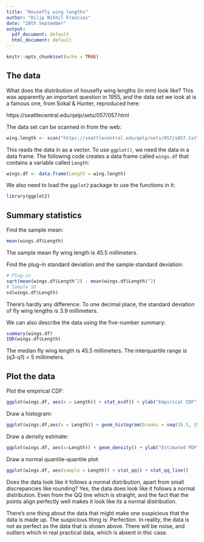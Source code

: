 ---
title: "Housefly wing lengths"
author: "Dilip Nikhil Francies"
date: "28th September"
output:
  pdf_document: default
  html_document: default
---

```{r setup, include=FALSE}
knitr::opts_chunk$set(echo = TRUE)
```

## The data

What does the distribution of housefly wing lengths (in mm) look like? This was apparently an important question in 1955, and the data set we look at is a famous one, from Sokal & Hunter, reproduced here:

https://seattlecentral.edu/qelp/sets/057/057.html

The data set can be scanned in from the web:

```{r}
wing.length <- scan("https://seattlecentral.edu/qelp/sets/057/s057.txt")
```

This reads the data in as a vector. To use `ggplot()`, we need the data in a data frame. The following code creates a data frame called `wings.df` that contains a variable called `Length`:

```{r}
wings.df <- data.frame(Length = wing.length)
```

We also need to load the `ggplot2` package to use the functions in it:

```{r}
library(ggplot2)
```



## Summary statistics

Find the sample mean:

```{r}
mean(wings.df$Length)
```

The sample mean fly wing length is 45.5 millimeters.

Find the plug-in standard deviation and the sample standard deviation:

```{r}
# Plug-in
sqrt(mean(wings.df$Length^2) - mean(wings.df$Length)^2)
# Sample SD
sd(wings.df$Length)
```

There's hardly any difference. To one decimal place, the standard deviation of fly wing lengths is 3.9 millimeters.

We can also describe the data using the five-number summary:

```{r}
summary(wings.df)
IQR(wings.df$Length)
```

The median fly wing length is 45.5 millimeters. The interquartile range is (q3-q1) = 5 millimeters.



## Plot the data

Plot the empirical CDF:

```{r}
ggplot(wings.df, aes(x = Length)) + stat_ecdf() + ylab("Empirical CDF")
```

Draw a histogram:

```{r}
ggplot(wings.df,aes(x = Length)) + geom_histogram(breaks = seq(35.5, 55.5, 1))
```

Draw a density estimate:

```{r}
ggplot(wings.df, aes(x=Length)) + geom_density() + ylab("Estimated PDF")
```

Draw a normal quantile-quantile plot:

```{r}
ggplot(wings.df, aes(sample = Length)) + stat_qq() + stat_qq_line()
```

Does the data look like it follows a normal distribution, apart from small discrepancies like rounding?
Yes, the data does look like it follows a normal distribution. Even from the QQ line which is straight, and the fact that the points align perfectly well makes it look like its a normal distribution.

There's one thing about the data that might make one suspicious that the data is made up. The suspicious thing is: Perfection.
In reality, the data is not as perfect as the data that is shown above. There will be noise, and outliers which in real practical data, which is absent in thic case.




